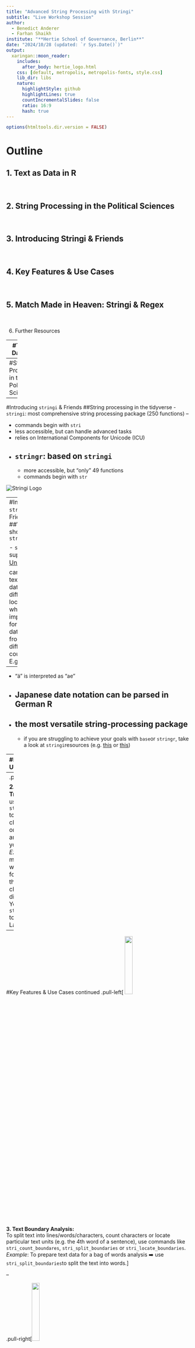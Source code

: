 ```yaml
---
title: "Advanced String Processing with Stringi"
subtitle: "Live Workshop Session"
author:
  - Benedict Anderer
  - Farhan Shaikh 
institute: "**Hertie School of Governance, Berlin**"
date: "2024/10/28 (updated: `r Sys.Date()`)"
output:
  xaringan::moon_reader:
    includes:
      after_body: hertie_logo.html
    css: [default, metropolis, metropolis-fonts, style.css]
    lib_dir: libs
    nature:
      highlightStyle: github
      highlightLines: true
      countIncrementalSlides: false
      ratio: 16:9
      hash: true
---
```



```r
options(htmltools.dir.version = FALSE)
```

# Outline
1. Text as Data in R
--
<br>

2. String Processing in the Political Sciences
--
<br>

3. Introducing Stringi & Friends
--
<br>

4. Key Features & Use Cases
--
<br>

5. Match Made in Heaven: Stringi & Regex
--
<br>

6. Further Resources 

---
#Text as Data in R

---
#String Processing in the Political Sciences

---


#Introducing `stringi` & Friends
##String processing in the tidyverse
- `stringi`: most comprehensive string processing package (250 functions)
--

  - commands begin with `stri`
  - less accessible, but can handle advanced tasks
  - relies on International Components for Unicode (ICU) 
- `stringr`: based on `stringi`
--

  - more accessible, but "only" 49 functions
  - commands begin with `str`

<div class="logo-right">
  <img src="images/stringi.png" alt="Stringi Logo" />
</div>

---
#Introducing `stringi` & Friends
##Why you should use `stringi`
<div class="logo-right">
  <img src="images/stringi.png" alt="Stringi Logo" />
</div>

- `stringi` supports [Unicode](https://home.unicode.org) ➡️ can process text & date data in different locales which is important for working data with from different countries. E.g.:
--

  - "ä" is interpreted as "ae"
  - Japanese date notation can be parsed in German R 
--

- the most versatile string-processing package
--

  - if you are struggling to achieve your goals with `base`or `stringr`, take a look at `stringi`resources (e.g. [this](https://www.rdocumentation.org/packages/stringi/versions/1.8.4) or [this](https://stringi.gagolewski.com/index.html)) 

---
#Key Features & Use Cases 

.pull-left[
**1. Working with temporal data from different locales:** 
<br>
use `stri_datetime_parse`to homogenize temporal data.
<br>
*Example*: You scraped flight schedules from different countries and want to homogenize the notation of time and date.
<br>

<img src="images/dates.jpg" width="40%" />
]

--
.pull-right[

**2. General Transforms:** <br>
use `stri_trans_general` to transliterate characters from one script to another script of your choosing.
<br>
*Example*: You might be working with data  from a foreign local and the special characters are not displaying well. You can use `stri_trans_general` to convert them to Latin-ASCII. 
```r
library("stringi")
stri_trans_general("Dämliche Düsen lärmen prächtig", "latin-ascii")
````
]

---
#Key Features & Use Cases continued
.pull-left[
<img src ="images/split.jpg" width="20%" />
<br>
**3. Text Boundary Analysis:**<br>
To split text into lines/words/characters, count characters or locate particular text units (e.g. the 4th word of a sentence), use commands like `stri_count_boundares`, `stri_split_boundaries` or `stri_locate_boundaries`. 
<br>
*Example*: To prepare text data for a bag of words analysis ➡️ use `stri_split_boundaries`to split the text into words.
]

--

.pull-right[<img src ="images/replace.jpg" width="20%" />
<br>
**4. Extracting & Replacing Substrings:** <br>
use `stri_sub`to extract and replace substrings.
<br>
*Example*: If you have a data set with telephone numbers and want to standardize them  or want to extract information like country or area code. It is also handy for anonymizing personal data.
]


---
#Key Features & Use Cases continued
.pull-left[

<img src ="images/glue.jpg" width="20%" />
<br>
**5. Concatenating Strings:** <br>
to run concatenation-based operations, use `stri_join`, `stri_dup`, %s+%, or `stri_flatten`.
<br>
*Example*: You might want to create a key for observations by concatenating multiple variables. It is also helpful for building URLs when scraping. 
]

--
.pull-right[
<img src ="images/trim.jpg" width="20%" />
<br>
**6. Trimming:** <br>
to remove uneccessary white spaces, use `stri_trim`.
<br>
*Example*: You've scraped text from the web and need to remove superfluous white spaces at the beginning and/or end of the strings. 
]

---
#Match Made in Heaven: Stringi & Regex


---
#Further Resources
If you're interested in learning more about `stringi`, feel free to check out the following resources: 

- [Overview of key functions 1](https://www.rdocumentation.org/packages/stringi/versions/1.8.4/topics/about_stringi)
- [Overview of key functions 2](https://stringi.gagolewski.com/index.html#)
- [CRAN entry](https://cran.r-project.org/web/packages/stringi/index.html)
- [Paper by the package's author](https://www.google.com/url?sa=t&source=web&rct=j&opi=89978449&url=https://www.jstatsoft.org/article/view/v103i02/4324&ved=2ahUKEwjznajP1qKJAxUN9AIHHR-AH0oQFnoECB4QAQ&usg=AOvVaw2ysoUKJIt6sqvLBgWUotez)
- [Documentation](https://www.rdocumentation.org/packages/stringi/versions/1.8.4)
- [`stringi`Github repo](https://github.com/gagolews/stringi)

---
#Image Credits
- [`stringi`logo](https://www.google.com/url?sa=i&url=https%3A%2F%2Fstringi.gagolewski.com%2F&psig=AOvVaw3_xTop87NlWBu_Ek9kc9A6&ust=1729697796955000&source=images&cd=vfe&opi=89978449&ved=0CBEQjRxqFwoTCNDOmMmoookDFQAAAAAdAAAAABAE) 



